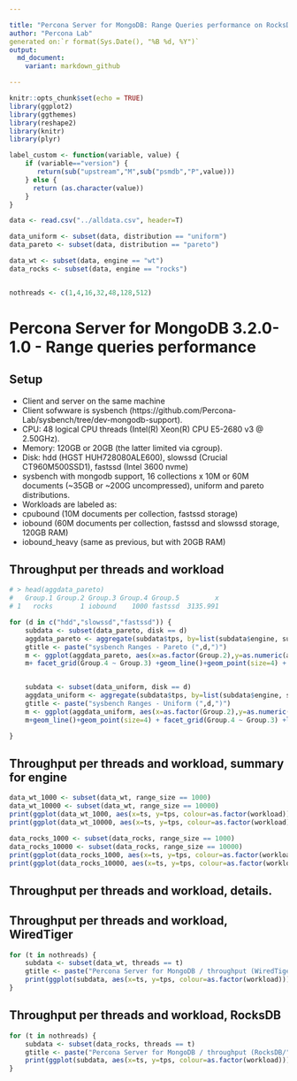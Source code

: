 ```yaml
---

title: "Percona Server for MongoDB: Range Queries performance on RocksDB and WiredTiger"
author: "Percona Lab"
generated on:`r format(Sys.Date(), "%B %d, %Y")`
output:
  md_document:
    variant: markdown_github

---
```


```r
knitr::opts_chunk$set(echo = TRUE)
library(ggplot2)
library(ggthemes)
library(reshape2)
library(knitr)
library(plyr)

label_custom <- function(variable, value) {
    if (variable=="version") {
       return(sub("upstream","M",sub("psmdb","P",value)))
    } else {
      return (as.character(value))
    }
}

data <- read.csv("../alldata.csv", header=T)

data_uniform <- subset(data, distribution == "uniform")
data_pareto <- subset(data, distribution == "pareto") 

data_wt <- subset(data, engine == "wt") 
data_rocks <- subset(data, engine == "rocks") 


nothreads <- c(1,4,16,32,48,128,512)

```
# Percona Server for MongoDB 3.2.0-1.0 - Range queries performance 

## Setup

* Client and server on the same machine 
* Client sofwware is sysbench (https://github.com/Percona-Lab/sysbench/tree/dev-mongodb-support).
* CPU: 48 logical CPU threads (Intel(R) Xeon(R) CPU E5-2680 v3 @ 2.50GHz). 
* Memory: 120GB or 20GB (the latter limited via cgroup).
* Disk: hdd (HGST HUH728080ALE600), slowssd (Crucial CT960M500SSD1), fastssd (Intel 3600 nvme) 
* sysbench with mongodb support, 16 collections x 10M or 60M documents (~35GB or ~200G uncompressed), uniform and pareto distributions. 
* Workloads are labeled as:
- cpubound (10M documents per collection, fastssd storage)
- iobound (60M documents per collection, fastssd and slowssd storage, 120GB RAM)
- iobound_heavy (same as previous, but with 20GB RAM)

## Throughput per threads and workload

```r

# > head(aggdata_pareto)
#   Group.1 Group.2 Group.3 Group.4 Group.5         x
# 1   rocks       1 iobound    1000 fastssd  3135.991

for (d in c("hdd","slowssd","fastssd")) { 
    subdata <- subset(data_pareto, disk == d)
    aggdata_pareto <- aggregate(subdata$tps, by=list(subdata$engine, subdata$user_provided_threads, subdata$workload, subdata$range_size), FUN=function(x) quantile(x, probs=0.99))
    gtitle <- paste("sysbench Ranges - Pareto (",d,")")
    m <- ggplot(aggdata_pareto, aes(x=as.factor(Group.2),y=as.numeric(aggdata_pareto$x),color=as.factor(Group.1),group=Group.1))
    m+ facet_grid(Group.4 ~ Group.3) +geom_line()+geom_point(size=4) + labs(x="Threads",y="Throughput,tps",title=gtitle)+scale_color_tableau(name="Engine")+scale_y_continuous(breaks=extended_range_breaks()(rbind(0,data_pareto$tps)),labels = scales::comma)+theme(axis.text.x  = element_text(angle=45, vjust=0.5))+theme_bw() + theme(panel.grid = element_line(colour="#010101",size=1), panel.background = element_rect(colour="#000000"), plot.background = element_rect(colour="#000000"), strip.background = element_rect(colour="#010101"), text=element_text(size=50), strip.text=element_text(size=60))


    subdata <- subset(data_uniform, disk == d)
    aggdata_uniform <- aggregate(subdata$tps, by=list(subdata$engine, subdata$user_provided_threads, subdata$workload, subdata$range_size), FUN=function(x) quantile(x, probs=0.99))
    gtitle <- paste("sysbench Ranges - Uniform (",d,")")
    m <- ggplot(aggdata_uniform, aes(x=as.factor(Group.2),y=as.numeric(aggdata_uniform$x),color=as.factor(Group.1),group=Group.1))
    m+geom_line()+geom_point(size=4) + facet_grid(Group.4 ~ Group.3) +labs(x="Threads",y="Throughput,tps",title=gtitle)+scale_color_tableau(name="Engine")+scale_y_continuous(breaks=extended_range_breaks()(rbind(0,data_uniform$tps)),labels = scales::comma)+theme(axis.text.x  = element_text(angle=45, vjust=0.5))+theme_bw() + theme(panel.grid = element_line(colour="#010101",size=1), panel.background = element_rect(colour="#000000"), plot.background = element_rect(colour="#000000"), strip.background = element_rect(colour="#010101"), text=element_text(size=50), strip.text=element_text(size=60))

}

```

## Throughput per threads and workload, summary for engine

```r

data_wt_1000 <- subset(data_wt, range_size == 1000)
data_wt_10000 <- subset(data_wt, range_size == 10000)
print(ggplot(data_wt_1000, aes(x=ts, y=tps, colour=as.factor(workload))) + geom_jitter(size=4) + scale_colour_discrete(name = "") + facet_grid(distribution ~ user_provided_threads, labeller=label_custom) + xlab("Time in seconds (10 sec interval)") + ylab("Throughput (read/write ops per second)") + ggtitle("Percona Server for MongoDB / throughput per threads (WiredTiger, range size 1000)") + scale_y_continuous(breaks = extended_range_breaks()(rbind(0,data_wt_1000$tps)))  + scale_x_discrete(breaks = c(600)) + expand_limits(x=0, y=0) + theme_bw() + theme(panel.grid = element_line(colour="#010101",size=1), panel.background = element_rect(colour="#000000"), plot.background = element_rect(colour="#000000"), strip.background = element_rect(colour="#010101"), text=element_text(size=50), strip.text=element_text(size=60)))
print(ggplot(data_wt_10000, aes(x=ts, y=tps, colour=as.factor(workload))) + geom_jitter(size=4) + scale_colour_discrete(name = "") + facet_grid(distribution ~ user_provided_threads, labeller=label_custom) + xlab("Time in seconds (10 sec interval)") + ylab("Throughput (read/write ops per second)") + ggtitle("Percona Server for MongoDB / throughput per threads (WiredTiger, range size 10000)") + scale_y_continuous(breaks = extended_range_breaks()(rbind(0,data_wt_10000$tps)))  + scale_x_discrete(breaks = c(600)) + expand_limits(x=0, y=0) + theme_bw() + theme(panel.grid = element_line(colour="#010101",size=1), panel.background = element_rect(colour="#000000"), plot.background = element_rect(colour="#000000"), strip.background = element_rect(colour="#010101"), text=element_text(size=50), strip.text=element_text(size=60)))

data_rocks_1000 <- subset(data_rocks, range_size == 1000)
data_rocks_10000 <- subset(data_rocks, range_size == 10000)
print(ggplot(data_rocks_1000, aes(x=ts, y=tps, colour=as.factor(workload))) + geom_jitter(size=4) + scale_colour_discrete(name = "") + facet_grid(distribution ~ user_provided_threads, labeller=label_custom) + xlab("Time in seconds (10 sec interval)") + ylab("Throughput (read/write ops per second)") + ggtitle("Percona Server for MongoDB / throughput per threads (RocksDB, range size 1000)") + scale_y_continuous(breaks = extended_range_breaks()(rbind(0,data_rocks_1000$tps)))  + scale_x_discrete(breaks = c(600)) + expand_limits(x=0, y=0) + theme_bw() + theme(panel.grid = element_line(colour="#010101",size=1), panel.background = element_rect(colour="#000000"), plot.background = element_rect(colour="#000000"), strip.background = element_rect(colour="#010101"), text=element_text(size=50), strip.text=element_text(size=60)))
print(ggplot(data_rocks_10000, aes(x=ts, y=tps, colour=as.factor(workload))) + geom_jitter(size=4) + scale_colour_discrete(name = "") + facet_grid(distribution ~ user_provided_threads, labeller=label_custom) + xlab("Time in seconds (10 sec interval)") + ylab("Throughput (read/write ops per second)") + ggtitle("Percona Server for MongoDB / throughput per threads (RocksDB, range size 10000)") + scale_y_continuous(breaks = extended_range_breaks()(rbind(0,data_rocks_10000$tps)))  + scale_x_discrete(breaks = c(600)) + expand_limits(x=0, y=0) + theme_bw() + theme(panel.grid = element_line(colour="#010101",size=1), panel.background = element_rect(colour="#000000"), plot.background = element_rect(colour="#000000"), strip.background = element_rect(colour="#010101"), text=element_text(size=50), strip.text=element_text(size=60)))


```

## Throughput per threads and workload, details. 
## Throughput per threads and workload, WiredTiger

```r


for (t in nothreads) {
    subdata <- subset(data_wt, threads == t)
	gtitle <- paste("Percona Server for MongoDB / throughput (WiredTiger/", t," threads)")
	print(ggplot(subdata, aes(x=ts, y=tps, colour=as.factor(workload))) + geom_jitter(size=4) + scale_colour_discrete(name = "") + facet_grid(range_size ~ distribution) + xlab("Time in seconds (10 sec interval)") + ylab("Throughput (read/write ops per second)") + ggtitle(gtitle) + scale_y_continuous(breaks = extended_range_breaks()(rbind(0,subdata$tps)))  + expand_limits(x=0, y=0) + theme_bw() + theme(panel.grid = element_line(colour="#010101",size=1), panel.background = element_rect(colour="#000000"), plot.background = element_rect(colour="#000000"), strip.background = element_rect(colour="#010101"), text=element_text(size=50), strip.text=element_text(size=60)))
}
```

## Throughput per threads and workload, RocksDB

```r


for (t in nothreads) {
    subdata <- subset(data_rocks, threads == t)
	gtitle <- paste("Percona Server for MongoDB / throughput (RocksDB/", t," threads)")
	print(ggplot(subdata, aes(x=ts, y=tps, colour=as.factor(workload))) + geom_jitter(size=4) + scale_colour_discrete(name = "") + facet_grid(range_size ~ distribution) + xlab("Time in seconds (10 sec interval)") + ylab("Throughput (read/write ops per second)") + ggtitle(gtitle) + scale_y_continuous(breaks = extended_range_breaks()(rbind(0,subdata$tps)))  + expand_limits(x=0, y=0) + theme_bw() + theme(panel.grid = element_line(colour="#010101",size=1), panel.background = element_rect(colour="#000000"), plot.background = element_rect(colour="#000000"), strip.background = element_rect(colour="#010101"), text=element_text(size=50), strip.text=element_text(size=60)))
}
```

